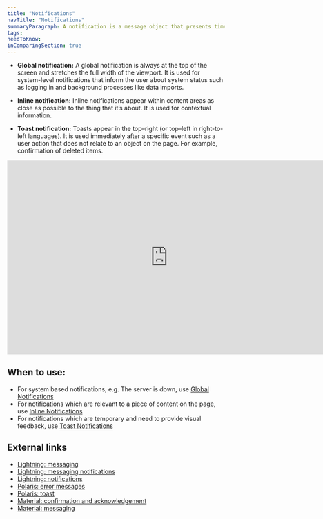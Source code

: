 ```yaml
---
title: "Notifications"
navTitle: "Notifications"
summaryParagraph: A notification is a message object that presents timely information, including alerts, errors, reminders, cookie warnings, and requests.
tags:
needToKnow:
inComparingSection: true
---
```


- **Global notification:** A global notification is always at the top of the screen and stretches the full width of the viewport. It is used for system-level notifications that inform the user about system status such as logging in and background processes like data imports.
 
- **Inline notification:** Inline notifications appear within content areas as close as possible to the thing that it’s about. It is used for contextual information.

- **Toast notification:** Toasts appear in the top–right (or top–left in right-to-left languages). It is used immediately after a specific event such as a user action that does not relate to an object on the page. For example, confirmation of deleted items.

<iframe style="border: none;" width="744" height="450" src="https://www.figma.com/embed?embed_host=share&url=https%3A%2F%2Fwww.figma.com%2Ffile%2Fe3TyAOZKfLg9cA01Iy1Mgm%2FKaizen-Site-embed%3Fnode-id%3D258%253A3170" allowfullscreen></iframe>

## When to use:

*   For system based notifications, e.g. The server is down, use [Global Notifications](/components/global-notification)
*   For notifications which are relevant to a piece of content on the page, use [Inline Notifications](/components/inline-notification)
*   For notifications which are temporary and need to provide visual feedback, use [Toast Notifications](/components/toast-notification)

## External links

- [Lightning: messaging](https://www.lightningdesignsystem.com/guidelines/messaging/components/overview/)
- [Lightning: messaging notifications](https://www.lightningdesignsystem.com/guidelines/messaging/components/notifications/#site-main-content)
- [Lightning: notifications](https://www.lightningdesignsystem.com/components/notifications/#site-main-content)
- [Polaris: error messages](https://polaris.shopify.com/patterns-and-guides/error-messages#section-home-notifications)
- [Polaris: toast](https://polaris.shopify.com/components/feedback-indicators/toast)
- [Material: confirmation and acknowledgement](https://material.io/design/communication/confirmation-acknowledgement.html#usage)
- [Material: messaging](https://material.io/design/components/snackbars.html)


